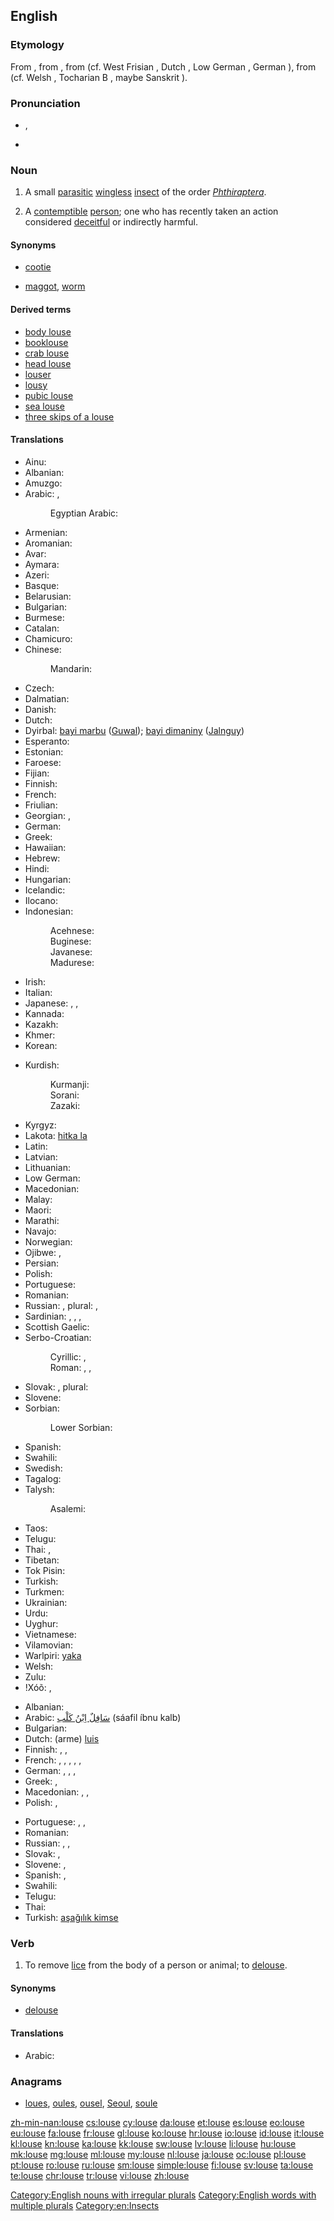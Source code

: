 ==English==

{{wikipedia}}

===Etymology===
From {{etyl|enm|en}} {{term|lows|lows(e)|lang=enm}}, from {{etyl|ang|en}} {{term|lus|lūs|lang=ang}}, from {{etyl|gem-pro|en}} {{term/t|gem-pro|*lūs}} (cf. West Frisian {{term|lûs|lang=fy}}, Dutch {{term|luis|lang=nl}}, Low German {{term|Luus|lang=nds}}, German {{term|Laus|lang=de}}), from {{etyl|ine-pro|en}} {{term/t|ine-pro|*lewH-}} (cf. Welsh {{term|llau|lang=cy||lice}}, Tocharian B {{term|luwo|lang=txb}}, maybe Sanskrit {{term|यूका|tr=yūkā|lang=sa|sc=Deva}}).

===Pronunciation===
* {{a|UK}} {{IPA|/laʊs/}}, {{X-SAMPA|/laUs/}}
* {{rhymes|aʊs}}

===Noun===
{{en-noun|pl=[[lice]] or {{qualifier|nonstandard}} [[louses]]}}

# A small [[parasitic]] [[wingless]] [[insect]] of the order ''[[Phthiraptera]]''.
# {{context|colloquial|dated|not usually used in plural form|lang=en}} A [[contemptible]] [[person]]; one who has recently taken an action considered [[deceitful]] or indirectly harmful.

====Synonyms====
* {{sense|insect}} {{qualifier|North America}} [[cootie]]
* {{sense|contemptible person}} [[maggot]], [[worm]]

====Derived terms====
* [[body louse]]
* [[booklouse]]
* [[crab louse]]
* [[head louse]]
* [[louser]]
* [[lousy]]
* [[pubic louse]]
* [[sea louse]]
* [[three skips of a louse]]

====Translations====
{{trans-top|insect}}
* Ainu: {{tø|ain|キ|tr=ki}}
* Albanian: {{t-|sq|morr}}
* Amuzgo: {{tø|amu|kítzkò}}
* Arabic: {{t-|ar|قملة|f|tr=qámla|alt=قَمْلَةٌ|sc=Arab}}, {{qualifier|collective}} {{t-|ar|قمل|m|tr=qaml|alt=قَمْلٌ|sc=Arab}}
*: Egyptian Arabic: {{tø|arz|قملة|f|tr=ʔamla|sc=Arab}}
* Armenian: {{t-|hy|ոջիլ|tr=voǰil|sc=Armn}}
* Aromanian: {{t-|rup|piduclju}}
* Avar: {{t|av|нацӀ|sc=Cyrl}}
* Aymara: {{t-|ay|lapʼa}}
* Azeri: {{t-|az|bit}}
* Basque: {{t-|eu|zorri}}
* Belarusian: {{t-|be|вош|f|tr=voš|sc=Cyrl}}
* Bulgarian: {{t+|bg|въшка|f|tr=vǎ̀ška}}
* Burmese: {{t+|my|သန်း|tr=than:|sc=Mymr}}
* Catalan: {{t-|ca|poll|m}}
* Chamicuro: {{tø|ccc|nijpa}}
* Chinese:
*: Mandarin: {{t|cmn|虱子|tr=shīzi|sc=Hani}}
* Czech: {{t+|cs|veš|f}}
* Dalmatian: {{tø|dlm|pedoclo|m}}
* Danish: {{t-|da|lus|c}}
* Dutch: {{t+|nl|luis|f}}
* Dyirbal: [[bayi marbu]] ([[Guwal]]); [[bayi dimaniny]] ([[Jalnguy]])
* Esperanto: {{t-|eo|pediko}}
* Estonian: {{t-|et|täi}}
* Faroese: {{t-|fo|lús|f}}
* Fijian: {{t+|fj|kutu}}
* Finnish: {{t+|fi|täi}}
* French: {{t+|fr|pou|m}}
* Friulian: {{tø|fur|pedoli}}
* Georgian: {{t-|ka|მკბენარი|tr=mkbenari|sc=Geor}}, {{t-|ka|ტილი|tr=tili|sc=Geor}}
* German: {{t+|de|Laus|f}}
* Greek: {{t+|el|ψείρα|f|tr=pseíra}}
* Hawaiian: {{tø|haw|ʻuku}}
* Hebrew: {{t+|he|כינה|f|alt=כִּנָּה|tr=kiná|sc=Hebr}}
* Hindi: {{t-|hi|जूँ|f|tr=jū̃|sc=Deva}}
* Hungarian: {{t+|hu|tetű}}
* Icelandic: {{t+|is|lús|f}}
* Ilocano: {{tø|ilo|kuto}}
* Indonesian: {{t+|id|kutu}}
*: Acehnese: {{tø|ace|gutee}}
*: Buginese: {{tø|bug|utu}}
*: Javanese: {{t+|jv|tuma}}
*: Madurese: {{tø|mad|koto}}
* Irish: {{t-|ga|míol cnis|m}}
* Italian: {{t+|it|pidocchio|m}}
* Japanese: {{t+|ja|虱|tr=しらみ, shirami|sc=Jpan}}, {{t-|ja|シラミ|tr=shirami|sc=Jpan}}, {{t-|ja|寄生虫|tr=きせいちゅう, kiseichū|sc=Jpan}}
* Kannada: {{t+|kn|ಹೇನು|tr=hēnu|sc=Knda}}
* Kazakh: {{t|kk|бит|sc=Cyrl}}
* Khmer: {{t+|km|ចៃ|tr=cay|sc=Khmr}}
* Korean: {{t+|ko|이|tr=i|sc=Kore}}
{{trans-mid}}
* Kurdish:
*: Kurmanji: {{t+|ku|spih}}
*: Sorani: {{t-|ku|espê}}
*: Zazaki: {{t-|ku|espije}}
* Kyrgyz: {{t-|ky|бит|sc=Cyrl}}
* Lakota: [[hitka la]]
* Latin: {{t-|la|pediculus|m}}
* Latvian: {{t+|lv|uts|f}}
* Lithuanian: {{t-|lt|utėlė|f}}
* Low German: {{t-|nds|Luus|f}}
* Macedonian: {{t-|mk|вошка|f|tr=vóška}}
* Malay: {{t+|ms|kutu}}
* Maori: {{t-|mi|kutu}}
* Marathi: {{t-|mr|ऊ|f|tr=oo|sc=Deva}}
* Navajo: {{tø|nv|yaaʼ}}
* Norwegian: {{t+|no|lus|c}}
* Ojibwe: {{tø|oj|ikwa}}, {{tø|oj|ikwag|p}}
* Persian: {{t+|fa|شپش|tr=šepeš|alt=شِپِش|sc=fa-Arab}}
* Polish: {{t+|pl|wesz|f}}
* Portuguese: {{t+|pt|piolho|m}}
* Romanian: {{t-|ro|păduche|m}}
* Russian: {{t+|ru|вошь|f|tr=voš’}}, plural: {{t-|ru|вши|f|tr=vši}}, {{t+|ru|вошка|f|tr=vóška}}
* Sardinian: {{t-|sc|peogu}}, {{t-|sc|piogu}}, {{t-|sc|piduciu}}, {{t-|sc|piducru}}
* Scottish Gaelic: {{t-|gd|mial|f}}
* Serbo-Croatian:
*: Cyrillic: {{t-|sh|ваш|f}}, {{t-|sh|уш|f}}
*: Roman: {{t-|sh|vaš|f}}, {{t-|sh|uš|f}}, {{t-|sh|vaška|f}}
* Slovak: {{t-|sk|voš|f}}, plural: {{t-|sk|vši|f-p}}
* Slovene: {{t+|sl|uš|f}}
* Sorbian:
*: Lower Sorbian: {{tø|dsb|weš|f}}
* Spanish: {{t+|es|piojo|m}}
* Swahili: {{t+|sw|chawa|c9|c10}} {{s}} {{p}}
* Swedish: {{t+|sv|lus|c}}
* Tagalog: {{t-|tl|kuto}}
* Talysh:
*: Asalemi: {{tø|tly|اسبج|tr=əsbəj}}
* Taos: {{tø|twf|phìayána}}
* Telugu: {{t+|te|పేను|tr=pEnu}}
* Thai: {{t-|th|เหา|tr=háo|sc=Thai}}, {{t-|th|โลน|tr=lohn|sc=Thai}}
* Tibetan: {{t-|bo|ཤིག|tr=shig|sc=Tibt}}
* Tok Pisin: {{t-|tpi|laus}}
* Turkish: {{t+|tr|bit}}
* Turkmen: {{t+|tk|bit}}
* Ukrainian: {{t-|uk|воша|f|tr=vóša|sc=Cyrl}}
* Urdu: {{t-|ur|جوں|f|tr=jū̃|sc=ur-Arab}}
* Uyghur: {{t-|ug|پىت|sc=ug-Arab}}
* Vietnamese: {{t-|vi|con rận}}
* Vilamovian: {{tø|wym|łaojs|f}}
* Warlpiri: [[yaka]]
* Welsh: {{t+|cy|lleuen|f}}
* Zulu: {{t-|zu|intwala|c9|c10}}
* ǃXóõ: {{qualifier|large}} {{tø|nmn|ʘnó̰õ}}, {{qualifier|small}} {{tø|nmn|gǁkxʼóni}}
{{trans-bottom}}

{{trans-top|worthless person}}
* Albanian: {{t-|sq|qelbanik}}
* Arabic: [[سافل ابن كلب|سَافِلٌ اِبْنُ كَلْب]] (sáafil íbnu kalb) {{m}}
* Bulgarian: {{t+|bg|гад|tr=gad|m|f}}
* Dutch: (arme) [[luis]] {{m}}
* Finnish: {{t-|fi|luopio}}, {{t-|fi|hylkiö}}, {{t+|fi|epatto}}
* French: {{t+|fr|salaud|m}}, {{t+|fr|salaude|f}}, {{t+|fr|salop|m}}, {{t+|fr|salope|f}}, {{t+|fr|salopard|m}}, {{t-|fr|saloparde|f}}
* German: {{t-|de|Dreckskerl|m}}, {{t-|de|Dreckkerl|m}}, {{t-|de|Lumpenhund|m}}, {{t-|de|Lumpenkerl|m}}
* Greek: {{t-|el|κοπρόσκυλον|tr=kopróskylon|n}}, {{t+|el|ασυνείδητος|tr=asyneíðitos|m}}
* Macedonian: {{t-|mk|гнида|f|tr=gnída}}, {{t-|mk|вошкар|m|tr=vóškar}}, {{t-|mk|гад|m|tr=gad}}
* Polish: {{t+|pl|gnida|f}}, {{t+|pl|menda|f}}
{{trans-mid}}
* Portuguese: {{t+|pt|piolho|m}}, {{t+|pt|sem-vergonha|m|f}}, {{t+|pt|canalha|m|f}}
* Romanian: {{t-|ro|păduche|m}}
* Russian: {{t+|ru|гнида|tr=gnída|m|f}}, {{t+|ru|гад|tr=gad|m|f}}, {{t-|ru|гадская кровь|tr=gádskaja krov'|m|f}}
* Slovak: {{t-|sk|všivák|m}}, {{t-|sk|všivavec|m}}
* Slovene: {{t-|sl|ušivec|m}}, {{t-|sl|gnida|f}} {{qualifier|highly pejorative}}
* Spanish: {{t+|es|sinvergüenza|m|f}}, {{t+|es|canalla|m|f}}
* Swahili: {{t+|sw|chawa}}
* Telugu: {{t-|te|పనికిమాలిన వ్యక్తి|tr=panikimaalina vyakti}}
* Thai: {{t-|th|คนเส็งเคร็ง|tr=khohn séng khreng}}
* Turkish: [[aşağılık kimse]]
{{trans-bottom}}

===Verb===
{{en-verb|lous|es}}

# To remove [[lice]] from the body of a person or animal; to [[delouse]].

====Synonyms====
* [[delouse]]

====Translations====
{{trans-top|To remove lice}}
* Arabic: {{t-|ar|قملة|f|tr=qimla|sc=Arab}}
{{trans-mid}}
{{trans-bottom}}

===Anagrams===
* [[loues#English|loues]], [[oules#English|oules]], [[ousel#English|ousel]], [[Seoul#English|Seoul]], [[soule#English|soule]]

[[Category:English nouns with irregular plurals]]
[[Category:English words with multiple plurals]]
[[Category:en:Insects]]

[[zh-min-nan:louse]]
[[cs:louse]]
[[cy:louse]]
[[da:louse]]
[[et:louse]]
[[es:louse]]
[[eo:louse]]
[[eu:louse]]
[[fa:louse]]
[[fr:louse]]
[[gl:louse]]
[[ko:louse]]
[[hr:louse]]
[[io:louse]]
[[id:louse]]
[[it:louse]]
[[kl:louse]]
[[kn:louse]]
[[ka:louse]]
[[kk:louse]]
[[sw:louse]]
[[lv:louse]]
[[li:louse]]
[[hu:louse]]
[[mk:louse]]
[[mg:louse]]
[[ml:louse]]
[[my:louse]]
[[nl:louse]]
[[ja:louse]]
[[oc:louse]]
[[pl:louse]]
[[pt:louse]]
[[ro:louse]]
[[ru:louse]]
[[sm:louse]]
[[simple:louse]]
[[fi:louse]]
[[sv:louse]]
[[ta:louse]]
[[te:louse]]
[[chr:louse]]
[[tr:louse]]
[[vi:louse]]
[[zh:louse]]